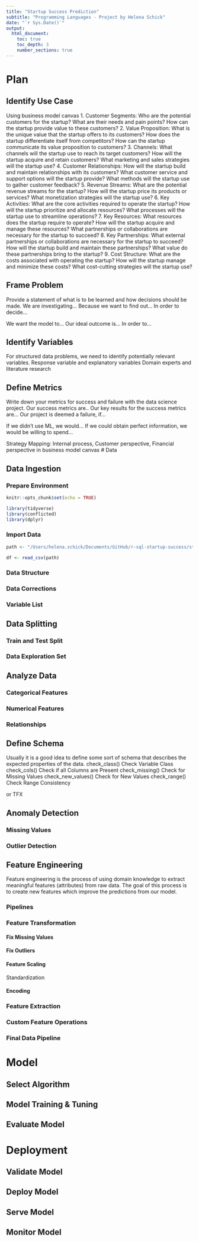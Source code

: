 ```yaml
---
title: "Startup Success Prediction"
subtitle: "Programming Languages - Project by Helena Schick"
date: "`r Sys.Date()`"
output:
  html_document:
    toc: true
    toc_depth: 3
    number_sections: true
---
```

# Plan
## Identify Use Case
Using business model canvas
1. Customer Segments:
Who are the potential customers for the startup?
What are their needs and pain points?
How can the startup provide value to these customers?
2. Value Proposition:
What is the unique value that the startup offers to its customers?
How does the startup differentiate itself from competitors?
How can the startup communicate its value proposition to customers?
3. Channels:
What channels will the startup use to reach its target customers?
How will the startup acquire and retain customers?
What marketing and sales strategies will the startup use?
4. Customer Relationships:
How will the startup build and maintain relationships with its customers?
What customer service and support options will the startup provide?
What methods will the startup use to gather customer feedback?
5. Revenue Streams:
What are the potential revenue streams for the startup?
How will the startup price its products or services?
What monetization strategies will the startup use?
6. Key Activities:
What are the core activities required to operate the startup?
How will the startup prioritize and allocate resources?
What processes will the startup use to streamline operations?
7. Key Resources:
What resources does the startup require to operate?
How will the startup acquire and manage these resources?
What partnerships or collaborations are necessary for the startup to succeed?
8. Key Partnerships:
What external partnerships or collaborations are necessary for the startup to succeed?
How will the startup build and maintain these partnerships?
What value do these partnerships bring to the startup?
9. Cost Structure:
What are the costs associated with operating the startup?
How will the startup manage and minimize these costs?
What cost-cutting strategies will the startup use?

## Frame Problem
Provide a statement of what is to be learned and how decisions should be made.
We are investigating...
Because we want to find out...
In order to decide...

We want the model to...
Our ideal outcome is...
In order to...

## Identify Variables
For structured data problems, we need to identify potentially relevant variables.
Response variable and explanatory variables
Domain experts and literature research

## Define Metrics
Write down your metrics for success and failure with the data science project.
Our success metrics are..
Our key results for the success metrics are...
Our project is deemed a failure, if...

If we didn't use ML, we would...
If we could obtain perfect information, we would be willing to spend...

Strategy Mapping: Internal process, Customer perspective, Financial perspective in business model canvas
# Data

## Data Ingestion
### Prepare Environment

```r
knitr::opts_chunk$set(echo = TRUE)
```

```r
library(tidyverse)
library(conflicted)
library(dplyr)
```

### Import Data 
```r
path <- "/Users/helena.schick/Documents/GitHub/r-sql-startup-success/startup data.csv"

df <- read_csv(path)
```

### Data Structure

### Data Corrections

### Variable List

## Data Splitting

### Train and Test Split

### Data Exploration Set

## Analyze Data

### Categorical Features

### Numerical Features

### Relationships

## Define Schema
Usually it is a good idea to define some sort of schema that describes the expected properties of the data.
check_class()
Check Variable Class
check_cols()
Check if all Columns are Present
check_missing()
Check for Missing Values
check_new_values()
Check for New Values
check_range()
Check Range Consistency

or TFX

## Anomaly Detection

### Missing Values

### Outlier Detection

## Feature Engineering
Feature engineering is the process of using domain knowledge to extract meaningful features (attributes) from raw data. The goal of this process is to create new features which improve the predictions from our model.

### Pipelines

### Feature Transformation

#### Fix Missing Values

#### Fix Outliers

#### Feature Scaling
Standardization

#### Encoding

### Feature Extraction

### Custom Feature Operations

### Final Data Pipeline

# Model
## Select Algorithm

## Model Training & Tuning

## Evaluate Model

# Deployment 
## Validate Model

## Deploy Model

## Serve Model

## Monitor Model